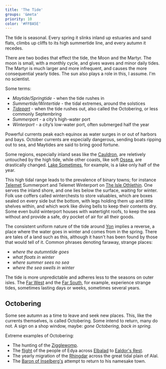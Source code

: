 ```yaml
---
title: 'The Tide'
groups: '&meta'
priority: 10
color: '#FFBA5E'
---
```


The tide is seasonal. Every spring it slinks inland up estuaries and sand flats, climbs up cliffs to its high summertide line, and every autumn it recedes.

There are two bodies that effect the tide, the Moon and the Martyr. The moon is small, with a monthly cycle, and gives waves and minor daily tides. The Martyr is much larger and more infrequent, and causes the more consequential yearly tides. The sun also plays a role in this, I assume. I'm no scientist.

Some terms:
- _Maytide/Springtide_ - when the tide rushes in
- _Summertide/Wintertide_ - the tidal extremes, around the solstices
- _[Tidepart](tide#octobering)_ - when the tide rushes out, also called the Octobering, or less commonly Septembring
- _Summerport_ - a city’s high-water port
- _Winterport_ - a city’s low-water port, often submerged half the year

Powerful currents peak each equinox as water surges in or out of harbors and bays. October currents are especially dangerous, sending boats ripping out to sea, and Maytides are said to bring good fortune.

Some regions, especially inland seas like the [Cauldron](), are reletively untouched by the high tide, while other coasts, like soft [Ossea](ossea), are drastically changed. [Lake Sometimes](), for example, is a lake only half of the year.

This high tidal range leads to the prevalence of binary towns; for instance [Telemet]() Summerport and Telemet Winterport on [The Isle Othlethin](othlethin). One serves the inland shore, and one lies below the surface, waiting for winter. Folk use coffers called winterchests to store valuables, which are boxes sealed on every side but the bottom, with legs holding them up and little shelves within, and which work like diving bells to keep their contents dry. Some even build winterport houses with watertight roofs, to keep the sea without and provide a safe, dry pocket of air for all their goods.

The consistent uniform nature of the tide around [Yon]() implies a reverse, a place where the water goes in winter and comes from in the spring. There are tales of a land such as this, although it hasn't has been found by those that would tell of it. Common phrases denoting faraway, strange places:
- _where the autumntide goes_
- _what floats in winter_
- _where summer sees no sea_
- _where the sea swells in winter_

The tide is more unpredictable and adheres less to the seasons on outer isles. The [Far West]() and the [Far South](), for example, experience strange tides, sometimes lasting days or weeks, sometimes several years.

## Octobering

Some see autumn as a time to leave and seek new places. This, like the currents themselves, is called Octobering. Some intend to return, many do not. A sign on a shop window, maybe: _gone Octobering, back in spring._

Extreme examples of Octobering:
- The hunting of the [Zigglewomp](zigglewomping).
- The [flight](edya#flight) of the people of Edya across [Elbalad](mountains#elbalad) to [Ealdor's Rest](ealdorsrest).
- The yearly migration of the [Rhingdar](#alal) across the great tidal plain of Alal.
- The [Baron of Inselberg's](baron) attempt to return to his namesake town.